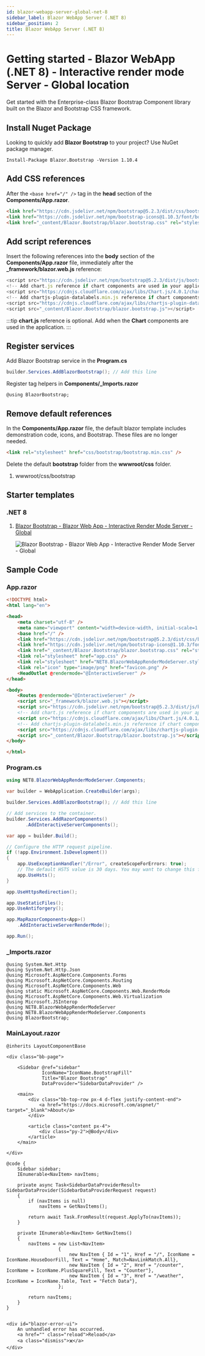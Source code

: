 ```yaml
---
id: blazor-webapp-server-global-net-8
sidebar_label: Blazor WebApp Server (.NET 8)
sidebar_position: 2
title: Blazor WebApp Server (.NET 8)
---
```



# Getting started - Blazor WebApp (.NET 8) - Interactive render mode Server - Global location

Get started with the Enterprise-class Blazor Bootstrap Component library built on the Blazor and Bootstrap CSS framework.

<CarbonAd />

## Install Nuget Package

Looking to quickly add **Blazor Bootstrap** to your project? Use NuGet package manager.

```shell
Install-Package Blazor.Bootstrap -Version 1.10.4
```

## Add CSS references

After the `<base href="/" />` tag in the **head** section of the **Components/App.razor**.

```html showLineNumbers
<link href="https://cdn.jsdelivr.net/npm/bootstrap@5.2.3/dist/css/bootstrap.min.css" rel="stylesheet" integrity="sha384-rbsA2VBKQhggwzxH7pPCaAqO46MgnOM80zW1RWuH61DGLwZJEdK2Kadq2F9CUG65" crossorigin="anonymous" />
<link href="https://cdn.jsdelivr.net/npm/bootstrap-icons@1.10.3/font/bootstrap-icons.css" rel="stylesheet" />
<link href="_content/Blazor.Bootstrap/blazor.bootstrap.css" rel="stylesheet" />
```

## Add script references

Insert the following references into the **body** section of the **Components/App.razor** file, immediately after the **_framework/blazor.web.js** reference:

``` js showLineNumbers
<script src="https://cdn.jsdelivr.net/npm/bootstrap@5.2.3/dist/js/bootstrap.bundle.min.js" integrity="sha384-kenU1KFdBIe4zVF0s0G1M5b4hcpxyD9F7jL+jjXkk+Q2h455rYXK/7HAuoJl+0I4" crossorigin="anonymous"></script>
<!-- Add chart.js reference if chart components are used in your application. -->
<script src="https://cdnjs.cloudflare.com/ajax/libs/Chart.js/4.0.1/chart.umd.js" integrity="sha512-gQhCDsnnnUfaRzD8k1L5llCCV6O9HN09zClIzzeJ8OJ9MpGmIlCxm+pdCkqTwqJ4JcjbojFr79rl2F1mzcoLMQ==" crossorigin="anonymous" referrerpolicy="no-referrer"></script>
<!-- Add chartjs-plugin-datalabels.min.js reference if chart components with data label feature is used in your application. -->
<script src="https://cdnjs.cloudflare.com/ajax/libs/chartjs-plugin-datalabels/2.2.0/chartjs-plugin-datalabels.min.js" integrity="sha512-JPcRR8yFa8mmCsfrw4TNte1ZvF1e3+1SdGMslZvmrzDYxS69J7J49vkFL8u6u8PlPJK+H3voElBtUCzaXj+6ig==" crossorigin="anonymous" referrerpolicy="no-referrer"></script>
<script src="_content/Blazor.Bootstrap/blazor.bootstrap.js"></script>
```

:::tip
**chart.js** reference is optional. Add when the **Chart** components are used in the application.
:::

## Register services

Add Blazor Bootstrap service in the **Program.cs**

```cs
builder.Services.AddBlazorBootstrap(); // Add this line
```

Register tag helpers in **Components/_Imports.razor**

```razor
@using BlazorBootstrap;
```

## Remove default references

In the **Components/App.razor** file, the default blazor template includes demonstration code, icons, and Bootstrap. 
These files are no longer needed.

``` html
<link rel="stylesheet" href="css/bootstrap/bootstrap.min.css" />
```

Delete the default **bootstrap** folder from the **wwwroot/css** folder.

1. wwwroot/css/bootstrap

## Starter templates

### .NET 8

1. [Blazor Bootstrap - Blazor Web App - Interactive Render Mode Server - Global](https://github.com/vikramlearning/blazorbootstrap-starter-templates/tree/master/src/BlazorBootstrap.Templates.Starter/NET8.BlazorWebAppRenderModeServer)

   <img src="https://i.imgur.com/uGMjcWk.png" alt="Blazor Bootstrap - Blazor Web App - Interactive Render Mode Server - Global" />

## Sample Code

### App.razor

```html {8-10,14,18,20-25} showLineNumbers
<!DOCTYPE html>
<html lang="en">

<head>
    <meta charset="utf-8" />
    <meta name="viewport" content="width=device-width, initial-scale=1.0" />
    <base href="/" />
    <link href="https://cdn.jsdelivr.net/npm/bootstrap@5.2.3/dist/css/bootstrap.min.css" rel="stylesheet" integrity="sha384-rbsA2VBKQhggwzxH7pPCaAqO46MgnOM80zW1RWuH61DGLwZJEdK2Kadq2F9CUG65" crossorigin="anonymous" />
    <link href="https://cdn.jsdelivr.net/npm/bootstrap-icons@1.10.3/font/bootstrap-icons.css" rel="stylesheet" />
    <link href="_content/Blazor.Bootstrap/blazor.bootstrap.css" rel="stylesheet" />
    <link rel="stylesheet" href="app.css" />
    <link rel="stylesheet" href="NET8.BlazorWebAppRenderModeServer.styles.css" />
    <link rel="icon" type="image/png" href="favicon.png" />
    <HeadOutlet @rendermode="@InteractiveServer" />
</head>

<body>
    <Routes @rendermode="@InteractiveServer" />
    <script src="_framework/blazor.web.js"></script>
    <script src="https://cdn.jsdelivr.net/npm/bootstrap@5.2.3/dist/js/bootstrap.bundle.min.js" integrity="sha384-kenU1KFdBIe4zVF0s0G1M5b4hcpxyD9F7jL+jjXkk+Q2h455rYXK/7HAuoJl+0I4" crossorigin="anonymous"></script>
    <!-- Add chart.js reference if chart components are used in your application. -->
    <script src="https://cdnjs.cloudflare.com/ajax/libs/Chart.js/4.0.1/chart.umd.js" integrity="sha512-gQhCDsnnnUfaRzD8k1L5llCCV6O9HN09zClIzzeJ8OJ9MpGmIlCxm+pdCkqTwqJ4JcjbojFr79rl2F1mzcoLMQ==" crossorigin="anonymous" referrerpolicy="no-referrer"></script>
    <!-- Add chartjs-plugin-datalabels.min.js reference if chart components with data label feature is used in your application. -->
    <script src="https://cdnjs.cloudflare.com/ajax/libs/chartjs-plugin-datalabels/2.2.0/chartjs-plugin-datalabels.min.js" integrity="sha512-JPcRR8yFa8mmCsfrw4TNte1ZvF1e3+1SdGMslZvmrzDYxS69J7J49vkFL8u6u8PlPJK+H3voElBtUCzaXj+6ig==" crossorigin="anonymous" referrerpolicy="no-referrer"></script>
    <script src="_content/Blazor.Bootstrap/blazor.bootstrap.js"></script>
</body>

</html>
```

### Program.cs

```cs {5} showLineNumbers
using NET8.BlazorWebAppRenderModeServer.Components;

var builder = WebApplication.CreateBuilder(args);

builder.Services.AddBlazorBootstrap(); // Add this line

// Add services to the container.
builder.Services.AddRazorComponents()
       .AddInteractiveServerComponents();

var app = builder.Build();

// Configure the HTTP request pipeline.
if (!app.Environment.IsDevelopment())
{
    app.UseExceptionHandler("/Error", createScopeForErrors: true);
    // The default HSTS value is 30 days. You may want to change this for production scenarios, see https://aka.ms/aspnetcore-hsts.
    app.UseHsts();
}

app.UseHttpsRedirection();

app.UseStaticFiles();
app.UseAntiforgery();

app.MapRazorComponents<App>()
    .AddInteractiveServerRenderMode();

app.Run();
```

### _Imports.razor

```razor {11} showLineNumbers
@using System.Net.Http
@using System.Net.Http.Json
@using Microsoft.AspNetCore.Components.Forms
@using Microsoft.AspNetCore.Components.Routing
@using Microsoft.AspNetCore.Components.Web
@using static Microsoft.AspNetCore.Components.Web.RenderMode
@using Microsoft.AspNetCore.Components.Web.Virtualization
@using Microsoft.JSInterop
@using NET8.BlazorWebAppRenderModeServer
@using NET8.BlazorWebAppRenderModeServer.Components
@using BlazorBootstrap;
```

### MainLayout.razor

```razor {} showLineNumbers
@inherits LayoutComponentBase

<div class="bb-page">

    <Sidebar @ref="sidebar"
             IconName="IconName.BootstrapFill"
             Title="Blazor Bootstrap"
             DataProvider="SidebarDataProvider" />

    <main>
        <div class="bb-top-row px-4 d-flex justify-content-end">
            <a href="https://docs.microsoft.com/aspnet/" target="_blank">About</a>
        </div>

        <article class="content px-4">
            <div class="py-2">@Body</div>
        </article>
    </main>

</div>

@code {
    Sidebar sidebar;
    IEnumerable<NavItem> navItems;

    private async Task<SidebarDataProviderResult> SidebarDataProvider(SidebarDataProviderRequest request)
    {
        if (navItems is null)
            navItems = GetNavItems();

        return await Task.FromResult(request.ApplyTo(navItems));
    }

    private IEnumerable<NavItem> GetNavItems()
    {
        navItems = new List<NavItem>
                   {
                       new NavItem { Id = "1", Href = "/", IconName = IconName.HouseDoorFill, Text = "Home", Match=NavLinkMatch.All},
                       new NavItem { Id = "2", Href = "/counter", IconName = IconName.PlusSquareFill, Text = "Counter"},
                       new NavItem { Id = "3", Href = "/weather", IconName = IconName.Table, Text = "Fetch Data"},
                   };

        return navItems;
    }
}


<div id="blazor-error-ui">
    An unhandled error has occurred.
    <a href="" class="reload">Reload</a>
    <a class="dismiss">🗙</a>
</div>
```
